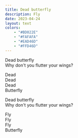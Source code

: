 ```yaml
---
title: Dead butterfly
description: Fly
date: 2023-04-24
layout: text
colors:
    - "#BD022E"
    - "#FAFAFA"
    - "#EAD46D"
    - "#FFD46D"
---
```


<div style={{marginBlock: "3rem"}}>

Dead butterfly<br />
Why don't you flutter your wings?

Dead<br />
Dead<br />
Dead<br />
Butterfly

</div>

<div style={{marginBlock: "3rem"}}>

Dead butterfly<br />
Why don't you flutter your wings?

Fly<br />
Fly<br />
Fly<br />
Butterfly

</div>
